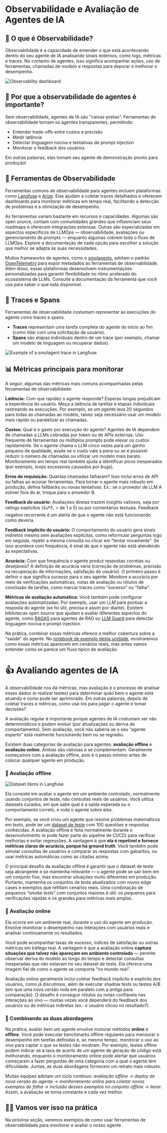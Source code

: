 # Observabilidade e Avaliação de Agentes de IA

## 🔎 O que é Observabilidade?

Observabilidade é a capacidade de entender o que está acontecendo dentro do seu agente de IA analisando sinais externos, como logs, métricas e traces. No contexto de agentes, isso significa acompanhar ações, uso de ferramentas, chamadas de modelo e respostas para depurar e melhorar o desempenho.

![Observability dashboard](https://huggingface.co/datasets/agents-course/course-images/resolve/main/en/bonus-unit2/langfuse-dashboard.png)

## 🔭 Por que a observabilidade de agentes é importante?

Sem observabilidade, agentes de IA são "caixas-pretas". Ferramentas de observabilidade tornam os agentes transparentes, permitindo:

- Entender trade-offs entre custos e precisão  
- Medir latência  
- Detectar linguagem nociva e tentativas de prompt injection  
- Monitorar o feedback dos usuários

Em outras palavras, elas tornam seu agente de demonstração pronto para produção!

## 🔨 Ferramentas de Observabilidade

Ferramentas comuns de observabilidade para agentes incluem plataformas como [Langfuse](https://langfuse.com) e [Arize](https://www.arize.com). Elas ajudam a coletar traces detalhados e oferecem dashboards para monitorar métricas em tempo real, facilitando a detecção de problemas e a otimização de desempenho.

As ferramentas variam bastante em recursos e capacidades. Algumas são open source, contam com comunidades grandes que influenciam seus roadmaps e oferecem integrações extensas. Outras são especializadas em aspectos específicos de LLMOps — observabilidade, avaliações ou gerenciamento de prompts — enquanto algumas cobrem todo o fluxo de LLMOps. Explore a documentação de cada opção para escolher a solução que melhor se adapta às suas necessidades.

Muitos frameworks de agentes, como o [smolagents](https://huggingface.co/docs/smolagents/v1.12.0/en/index), adotam o padrão [OpenTelemetry](https://opentelemetry.io/docs/) para expor metadados às ferramentas de observabilidade. Além disso, essas plataformas desenvolvem instrumentações personalizadas para garantir flexibilidade no ritmo acelerado do ecossistema de LLMs. Consulte a documentação da ferramenta que você usa para saber o que está disponível.

## 🔬 Traces e Spans

Ferramentas de observabilidade costumam representar as execuções do agente como traces e spans.

- **Traces** representam uma tarefa completa do agente do início ao fim (como lidar com uma solicitação de usuário).  
- **Spans** são etapas individuais dentro de um trace (por exemplo, chamar um modelo de linguagem ou recuperar dados).

![Example of a smolagent trace in Langfuse](https://huggingface.co/datasets/agents-course/course-images/resolve/main/en/bonus-unit2/trace-tree.png)

## 📊 Métricas principais para monitorar

A seguir, algumas das métricas mais comuns acompanhadas pelas ferramentas de observabilidade:

**Latência:** Com que rapidez o agente responde? Esperas longas prejudicam a experiência do usuário. Meça a latência de tarefas e etapas individuais rastreando as execuções. Por exemplo, se um agente leva 20 segundos para todas as chamadas ao modelo, talvez seja necessário usar um modelo mais rápido ou paralelizar as chamadas.

**Custos:** Qual é o gasto por execução do agente? Agentes de IA dependem de chamadas a LLMs cobradas por token ou de APIs externas. Uso frequente de ferramentas ou múltiplos prompts pode elevar os custos rapidamente. Se o agente chama o LLM cinco vezes para um ganho pequeno de qualidade, avalie se o custo vale a pena ou se é possível reduzir o número de chamadas ou utilizar um modelo mais barato. Monitoramento em tempo real também ajuda a identificar picos inesperados (por exemplo, loops excessivos causados por bugs).

**Erros de requisição:** Quantas chamadas falharam? Isso inclui erros de API ou falhas ao acionar ferramentas. Para tornar o agente mais robusto em produção, defina fallbacks ou novas tentativas. Ex.: se o provedor de LLM A estiver fora do ar, troque para o provedor B.

**Feedback do usuário:** Avaliações diretas trazem insights valiosos, seja por ratings explícitos (👍/👎, ⭐ de 1 a 5) ou por comentários textuais. Feedback negativo recorrente é um alerta de que o agente não está funcionando como deveria.

**Feedback implícito do usuário:** O comportamento do usuário gera sinais indiretos mesmo sem avaliações explícitas, como reformular perguntas logo em seguida, repetir a mesma consulta ou clicar em "tentar novamente". Se isso acontece com frequência, é sinal de que o agente não está atendendo às expectativas.

**Acurácia:** Com que frequência o agente produz respostas corretas ou desejáveis? A definição de acurácia varia (correção de problemas, precisão na recuperação de informações, satisfação do usuário). O primeiro passo é definir o que significa sucesso para o seu agente. Monitore a acurácia por meio de verificações automáticas, notas de avaliação ou rótulos de conclusão de tarefas, como marcar traces como "sucesso" ou "falha".

**Métricas de avaliação automática:** Você também pode configurar avaliações automatizadas. Por exemplo, usar um LLM para pontuar a resposta do agente (se foi útil, precisa e assim por diante). Existem bibliotecas open source que ajudam a avaliar diferentes aspectos do agente, como [RAGAS](https://docs.ragas.io/) para agentes de RAG ou [LLM Guard](https://llm-guard.com/) para detectar linguagem nociva e prompt injection.

Na prática, combinar essas métricas oferece a melhor cobertura sobre a "saúde" do agente. No [notebook de exemplo desta unidade](https://colab.research.google.com/#fileId=https://huggingface.co/agents-course/notebooks/blob/main/bonus-unit2/monitoring-and-evaluating-agents.ipynb), mostraremos como essas métricas aparecem em cenários reais, mas antes vamos entender como se parece um fluxo típico de avaliação.

# 👍 Avaliando agentes de IA

A observabilidade nos dá métricas, mas avaliação é o processo de analisar esses dados (e realizar testes) para determinar quão bem o agente está atuando e como pode ser aprimorado. Em outras palavras, depois de coletar traces e métricas, como usá-los para julgar o agente e tomar decisões?

A avaliação regular é importante porque agentes de IA costumam ser não determinísticos e podem evoluir (por atualizações ou deriva de comportamento). Sem avaliação, você não saberia se o seu “agente esperto” está realmente funcionando bem ou se regrediu.

Existem duas categorias de avaliação para agentes: **avaliação offline** e **avaliação online**. Ambas são valiosas e se complementam. Geralmente começamos com a avaliação offline, pois é o passo mínimo antes de colocar qualquer agente em produção.

### 🥷 Avaliação offline

![Dataset items in Langfuse](https://huggingface.co/datasets/agents-course/course-images/resolve/main/en/bonus-unit2/example-dataset.png)

Ela consiste em avaliar o agente em um ambiente controlado, normalmente usando conjuntos de teste, não consultas reais de usuários. Você utiliza datasets curados, em que sabe qual é a saída esperada ou o comportamento correto, e roda o agente sobre eles.

Por exemplo, se você criou um agente que resolve problemas matemáticos em texto, pode ter um [dataset de teste](https://huggingface.co/datasets/gsm8k) com 100 questões e respostas conhecidas. A avaliação offline é feita normalmente durante o desenvolvimento (e pode fazer parte do pipeline de CI/CD) para verificar melhorias e evitar regressões. A vantagem é que **ela é repetível e fornece métricas claras de acurácia, porque há ground truth**. Você também pode simular consultas de usuários e comparar as respostas com gabaritos, ou usar métricas automáticas como as citadas acima.

O principal desafio da avaliação offline é garantir que o dataset de teste seja abrangente e se mantenha relevante — o agente pode se sair bem em um conjunto fixo, mas encontrar situações muito diferentes em produção. Portanto, mantenha os conjuntos de teste atualizados com novos edge cases e exemplos que reflitam cenários reais. Uma combinação de pequenos “smoke tests” com conjuntos maiores é útil: os pequenos para verificações rápidas e os grandes para métricas mais amplas.

### 🔄 Avaliação online

Ela ocorre em um ambiente real, durante o uso do agente em produção. Envolve monitorar o desempenho nas interações com usuários reais e analisar continuamente os resultados.

Você pode acompanhar taxas de sucesso, índices de satisfação ou outras métricas em tráfego real. A vantagem é que a avaliação online **captura situações que talvez não apareçam em ambiente controlado** — permite observar deriva do modelo ao longo do tempo e detectar consultas inesperadas que não estavam no seu dataset de teste. Ela oferece uma imagem fiel de como o agente se comporta “no mundo real”.

Avaliação online geralmente inclui coletar feedback implícito e explícito dos usuários, como já discutimos, além de executar shadow tests ou testes A/B (em que uma nova versão roda em paralelo com a antiga para comparação). O desafio é conseguir rótulos ou notas confiáveis nas interações ao vivo — muitas vezes você dependerá do feedback dos usuários ou de métricas indiretas (ex.: o usuário clicou no resultado?).

### 🤝 Combinando as duas abordagens

Na prática, avaliar bem um agente envolve misturar métodos **online** e **offline**. Você pode executar benchmarks offline regulares para mensurar o desempenho em tarefas definidas e, ao mesmo tempo, monitorar o uso ao vivo para captar o que os testes não mostram. Por exemplo, testes offline podem indicar se a taxa de acerto de um agente de geração de código está melhorando, enquanto o monitoramento online pode alertar que usuários começaram a fazer perguntas de uma categoria com a qual o agente tem dificuldade. Juntas, as duas abordagens fornecem um retrato mais robusto.

Muitas equipes adotam um ciclo contínuo: _avaliação offline → deploy de nova versão do agente → monitoramento online para coletar novos exemplos de falha → inclusão desses exemplos no conjunto offline → iterar_. Assim, a avaliação se torna constante e cada vez melhor.

## 🧑‍💻 Vamos ver isso na prática

Na próxima seção, veremos exemplos de como usar ferramentas de observabilidade para monitorar e avaliar o nosso agente.

